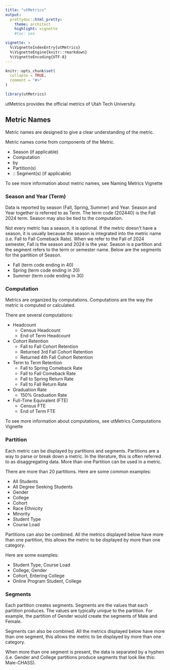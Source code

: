 ```yaml
---
title: "utMetrics"
output: 
  prettydoc::html_pretty:
    theme: architect
    highlight: vignette
    #toc: yes

vignette: >
  %\VignetteIndexEntry{utMetrics}
  %\VignetteEngine{knitr::rmarkdown}
  %\VignetteEncoding{UTF-8}
---
```


```r
knitr::opts_chunk$set(
  collapse = TRUE,
  comment = "#>"
)
```

```r
library(utMetrics)
```

utMetrics provides the official metrics of Utah Tech University. 

## Metric Names

Metric names are designed to give a clear understanding of the metric.

Metric names come from components of the Metric.

- Season (if applicable)
- Computation
- by
- Partition(s)
- :: Segment(s) (if applicable)

To see more information about metric names, see Naming Metrics Vignette

### Season and Year (Term)

Data is reported by season (Fall, Spring, Summer) and Year. Season and Year together is referred to as Term. The term code (202440) is the Fall 2024 term. Season may also be tied to the computation.

Not every metric has a season, it is optional. If the metric doesn't have a season, it is usually because the season is integrated into the metric name (i.e. Fall to Fall Comeback Rate). When we refer to the Fall of 2024 semester, Fall is the season and 2024 is the year. Season is a partition and the segment refers to the term or semester name. Below are the segments for the partition of Season.

- Fall (term code ending in 40)
- Spring (term code ending in 20)
- Summer (term code ending in 30)

### Computation

Metrics are organized by computations. Computations are the way the metric is computed or calculated.

There are several computations:

- Headcount 
  - Census Headcount
  - End of Term Headcount
- Cohort Retention
  - Fall to Fall Cohort Retention
  - Returned 3rd Fall Cohort Retention
  - Returned 4th Fall Cohort Retention
- Term to Term Retention
  - Fall to Spring Comeback Rate
  - Fall to Fall Comeback Rate
  - Fall to Spring Return Rate
  - Fall to Fall Return Rate
- Graduation Rate
  - 150% Graduation Rate
- Full-Time Equivalent (FTE)
  - Census FTE
  - End of Term FTE
  
To see more information about computations, see utMetrics Computations Vignette
  
### Partition

Each metric can be displayed by partitions and segments. Partitions are a way to parse or break down a metric. In the literature, this is often referred to as disaggregating data. More than one Partition can be used in a metric.

There are more than 20 partitions. Here are some common examples:

- All Students
- All Degree Seeking Students
- Gender
- College 
- Cohort
- Race Ethnicity
- Minority
- Student Type
- Course Load

Partitions can also be combined. All the metrics displayed below have more than one partition, this allows the metric to be displayed by more than one category.

Here are some examples:

- Student Type, Course Load
- College, Gender
- Cohort, Entering College
- Online Program Student, College

### Segments
Each partition creates segments. Segments are the values that each partition produces. The values are typically unique to the partition. For example, the partition of Gender would create the segments of Male and Female.

Segments can also be combined. All the metrics displayed below have more than one segment, this allows the metric to be displayed by more than one category.

When more than one segment is present, the data is separated by a hyphen (i.e. Gender and College partitions produce segments that look like this: Male-CHASS).
